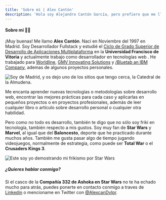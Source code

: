 ```yaml
---
title: 'Sobre mí | Alex Cantón'
description: 'Hola soy Alejandro Cantón García, pero prefiero que me llamen Álex. Soy desarrollador web y nací en Madrid en 1997. Me encanta la tecnología y los juegos de estrategia.'
---
```

#### Sobre mí 🙋‍♂️

¡Muy buenas! Me llamo **Alex Cantón**. Nací en Noviembre del 1997 en Madrid. Soy Desarrollador Fullstack y estudié el [Ciclo de Grado Superior de Desarrollo de Aplicaciones Multiplataforma](https://www.ufv.es/cetys/tecnico-superior-en-desarrollo-de-aplicaciones-multiplataforma/) en la **Universidad Francisco de Vitoria** y actualmente trabajo como desarrollador en tecnologías web . He trabajado para [Worldline](https://es.worldline.com/es/home.html), [GMV Innovating Solutions](https://www.gmv.com/es-es) y [/Bluetab an IBM Company](https://www.bluetab.net/es/), ademas de algunos proyectos personales.

![Soy de Madrid, y os dejo uno de los sitios que tengo cerca, la Catedral de la Almudena. ](https://res.cloudinary.com/dnnfr3jhi/image/upload/v1639932845/Blog/almudena_nms2n6.webp) 

Me encanta aprender nuevas tecnologías o metodologías sobre desarrollo web, encontrar las mejores prácticas para cada caso y aplicarlas en pequeños proyectos o en proyectos profesionales, además de leer cualquier libro o artículo sobre desarrollo personal o cualquier otra habilidad.

Pero como no todo es desarrollo, también te digo que no sólo soy friki en tecnología, también respecto a mis gustos. Soy muy fan de **Star Wars** y **Marvel**, al igual que del **Baloncesto**, deporte que he practicado durante muchos años. También me gusta pasar algo de tiempo jugando videojuegos, normalmente de estrategia, como puede ser **Total War** o el **Crusaders Kings 3**.


![Este soy yo demostrando mi frikismo por Star Wars](https://res.cloudinary.com/dnnfr3jhi/image/upload/v1639933116/Blog/starwars_1_zjpuv3.webp)

##### ¿Quieres hablar conmigo?

Si el casco de la **Compañía 332 de Ashoka en Star Wars** no te ha echado mucho para atrás, puedes ponerte en contacto conmigo a traves de [Linkedin](https://www.linkedin.com/in/alejandro-cant%C3%B3n-garc%C3%ADa-2a5b7311a/) o mencioname en Twitter con [@AlexcanDvlpr](https://twitter.com/intent/tweet?url=Hola+@AlexcanDvlpr.).